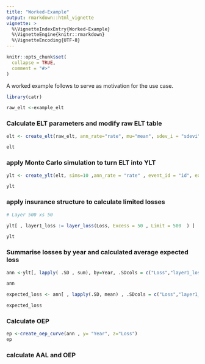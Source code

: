```yaml
---
title: "Worked-Example"
output: rmarkdown::html_vignette
vignette: >
  %\VignetteIndexEntry{Worked-Example}
  %\VignetteEngine{knitr::rmarkdown}
  %\VignetteEncoding{UTF-8}
---
```


```r
knitr::opts_chunk$set(
  collapse = TRUE,
  comment = "#>"
)
```

A worked example follows to serve as motivation for the use case.


```r
library(catr)

raw_elt <-example_elt

```

### Calculate ELT parameters and modify raw ELT table


```r
elt <- create_elt(raw_elt, ann_rate="rate", mu="mean", sdev_i = "sdevi" , sdev_c = "sdevc", expval = "exp")

elt
```

### apply Monte Carlo simulation to turn ELT into YLT

```r
ylt <- create_ylt(elt, sims=10 ,ann_rate = "rate" , event_id = "id", expval = "exp" , mu ="mean")

ylt
```

### apply insurance structure to calculate limited losses

```r

# Layer 500 xs 50

ylt[ , layer1_loss := layer_loss(Loss, Excess = 50 , Limit = 500  ) ] 

ylt
```

### Summarise losses by year and calculated average expected loss

```r


ann <-ylt[, lapply( .SD , sum), by=Year, .SDcols = c("Loss","layer1_loss") ] 

ann

expected_loss <- ann[ , lapply(.SD, mean) , .SDcols = c("Loss","layer1_loss")      ]

expected_loss


```

### Calculate OEP

```r

ep <-create_oep_curve(ann , y= "Year", z="Loss")
ep

```



### calculate AAL and OEP







